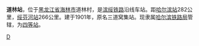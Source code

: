 {{Infobox China railway station 
|车站名称 = 道林站
|车站名称拼音 = Daolin
|车站位置 = [[黑龙江省|黑龙江省]][[海林市|海林市]]道林村
|线路 = [[滨绥铁路|滨绥铁路]]
|车站等级 = [[四等站_(中铁)|四等站]]
}}

'''道林站'''，位于[[黑龙江省|黑龙江省]][[海林市|海林市]]道林村，是[[滨绥铁路|滨绥铁路]]沿线车站。距[[哈尔滨站|哈尔滨站]]282公里，[[绥芬河站|绥芬河站]]266公里。建于1901年，原名三道窝集站。现隶属[[哈尔滨铁路局|哈尔滨铁路局]]管辖，为[[四等站_(中铁)|四等站]]。

{{China-rail-stub}}
{{滨绥铁路}}

[[Category:牡丹江市铁路车站|D]]